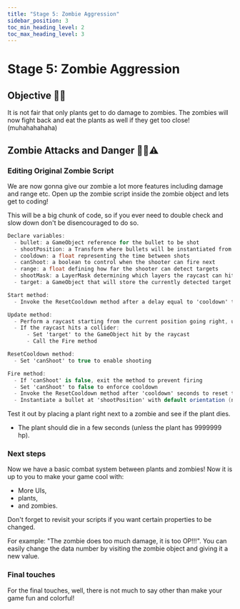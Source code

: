 ---
title: "Stage 5: Zombie Aggression"
sidebar_position: 3
toc_min_heading_level: 2
toc_max_heading_level: 3
---

# Stage 5: Zombie Aggression

## Objective 🧐🗿

It is not fair that only plants get to do damage to zombies. The zombies will now fight back and eat the plants as well if they get too close! (muhahahahaha)

## Zombie Attacks and Danger 🧟‍♂️⚠️

### Editing Original Zombie Script

We are now gonna give our zombie a lot more features including damage and range etc. Open up the zombie script inside the zombie object and lets get to coding! 
    
This will be a big chunk of code, so if you ever need to double check and slow down don't be disencouraged to do so. 

``` csharp
Declare variables:
  - bullet: a GameObject reference for the bullet to be shot
  - shootPosition: a Transform where bullets will be instantiated from
  - cooldown: a float representing the time between shots
  - canShoot: a boolean to control when the shooter can fire next
  - range: a float defining how far the shooter can detect targets
  - shootMask: a LayerMask determining which layers the raycast can hit
  - target: a GameObject that will store the currently detected target

Start method:
  - Invoke the ResetCooldown method after a delay equal to 'cooldown' to allow shooting

Update method:
  - Perform a raycast starting from the current position going right, up to 'range', and only hitting objects on the 'shootMask' layer
  - If the raycast hits a collider:
      - Set 'target' to the GameObject hit by the raycast
      - Call the Fire method

ResetCooldown method:
  - Set 'canShoot' to true to enable shooting

Fire method:
  - If 'canShoot' is false, exit the method to prevent firing
  - Set 'canShoot' to false to enforce cooldown
  - Invoke the ResetCooldown method after 'cooldown' seconds to reset the shooting ability
  - Instantiate a bullet at 'shootPosition' with default orientation (no rotation)
```

Test it out by placing a plant right next to a zombie and see if the plant dies.
- The plant should die in a few seconds (unless the plant has 9999999 hp).

### Next steps

Now we have a basic combat system between plants and zombies! Now it is up to you to make your game cool with:
- More UIs,
- plants,
- and zombies.

Don't forget to revisit your scripts if you want certain properties to be changed.

For example: "The zombie does too much damage, it is too OP!!!". You can easily change the data number by visiting the zombie object and giving it a new value. 

### Final touches

For the final touches, well, there is not much to say other than make your game fun and colorful! 